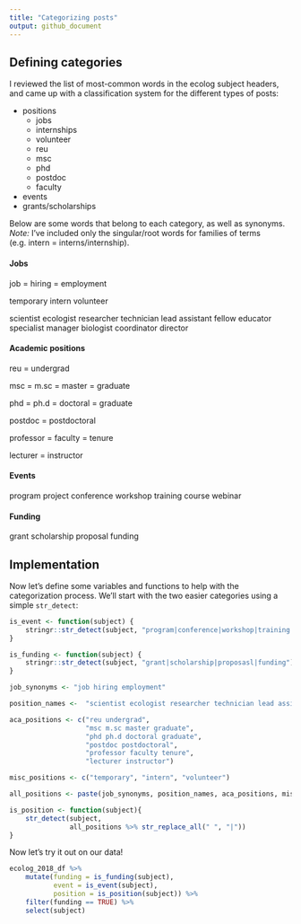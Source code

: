 ```yaml
---
title: "Categorizing posts"
output: github_document
---
```


## Defining categories

I reviewed the list of most-common words in the ecolog subject headers, and came up with a classification system for the different types of posts:

- positions
    - jobs
    - internships
    - volunteer
    - reu
    - msc
    - phd
    - postdoc
    - faculty
- events
- grants/scholarships

Below are some words that belong to each category, as well as synonyms. *Note:* I've included only the singular/root words for families of terms (e.g. intern = interns/internship).

#### Jobs
job = hiring = employment

temporary
intern
volunteer

scientist
ecologist
researcher
technician
lead
assistant
fellow
educator
specialist
manager
biologist
coordinator
director

#### Academic positions
reu = undergrad

msc = m.sc = master = graduate

phd = ph.d = doctoral = graduate

postdoc = postdoctoral

professor = faculty = tenure

lecturer = instructor

#### Events
program
project
conference
workshop
training
course
webinar

#### Funding
grant
scholarship
proposal
funding

## Implementation

Now let's define some variables and functions to help with the categorization process. We'll start with the two easier categories using a simple `str_detect`:

```r
is_event <- function(subject) {
    stringr::str_detect(subject, "program|conference|workshop|training|course|webinar")
}

is_funding <- function(subject) {
    stringr::str_detect(subject, "grant|scholarship|proposasl|funding")
}
```



```r
job_synonyms <- "job hiring employment"

position_names <-  "scientist ecologist researcher technician lead assistant fellow educator specialist manager biologist coordinator director"

aca_positions <- c("reu undergrad",
                   "msc m.sc master graduate",
                   "phd ph.d doctoral graduate",
                   "postdoc postdoctoral",
                   "professor faculty tenure",
                   "lecturer instructor")

misc_positions <- c("temporary", "intern", "volunteer")

all_positions <- paste(job_synonyms, position_names, aca_positions, misc_positions)

is_position <- function(subject){
    str_detect(subject, 
               all_positions %>% str_replace_all(" ", "|"))
}
```

Now let's try it out on our data!

```r
ecolog_2018_df %>% 
    mutate(funding = is_funding(subject),
           event = is_event(subject),
           position = is_position(subject)) %>% 
    filter(funding == TRUE) %>% 
    select(subject)
```

